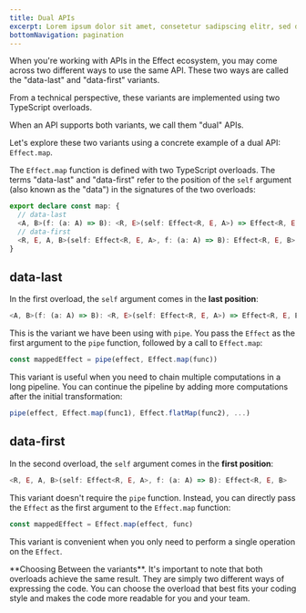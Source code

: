 ```yaml
---
title: Dual APIs
excerpt: Lorem ipsum dolor sit amet, consetetur sadipscing elitr, sed diam nonumy eirmod tempor invidunt ut labore.
bottomNavigation: pagination
---
```


When you're working with APIs in the Effect ecosystem, you may come across two different ways to use the same API. These two ways are called the "data-last" and "data-first" variants.

<Info>
  From a technical perspective, these variants are implemented using two
  TypeScript overloads.
</Info>

When an API supports both variants, we call them "dual" APIs.

Let's explore these two variants using a concrete example of a dual API: `Effect.map`.

The `Effect.map` function is defined with two TypeScript overloads. The terms "data-last" and "data-first" refer to the position of the `self` argument (also known as the "data") in the signatures of the two overloads:

```ts /self/
export declare const map: {
  // data-last
  <A, B>(f: (a: A) => B): <R, E>(self: Effect<R, E, A>) => Effect<R, E, B>
  // data-first
  <R, E, A, B>(self: Effect<R, E, A>, f: (a: A) => B): Effect<R, E, B>
}
```

## data-last

In the first overload, the `self` argument comes in the **last position**:

```ts /self/
<A, B>(f: (a: A) => B): <R, E>(self: Effect<R, E, A>) => Effect<R, E, B>
```

This is the variant we have been using with `pipe`. You pass the `Effect` as the first argument to the `pipe` function, followed by a call to `Effect.map`:

```ts
const mappedEffect = pipe(effect, Effect.map(func))
```

This variant is useful when you need to chain multiple computations in a long pipeline. You can continue the pipeline by adding more computations after the initial transformation:

```ts
pipe(effect, Effect.map(func1), Effect.flatMap(func2), ...)
```

## data-first

In the second overload, the `self` argument comes in the **first position**:

```ts /self/
<R, E, A, B>(self: Effect<R, E, A>, f: (a: A) => B): Effect<R, E, B>
```

This variant doesn't require the `pipe` function. Instead, you can directly pass the `Effect` as the first argument to the `Effect.map` function:

```ts
const mappedEffect = Effect.map(effect, func)
```

This variant is convenient when you only need to perform a single operation on the `Effect`.

<Design>
  **Choosing Between the variants**. It's important to note that both overloads
  achieve the same result. They are simply two different ways of expressing the
  code. You can choose the overload that best fits your coding style and makes
  the code more readable for you and your team.
</Design>
